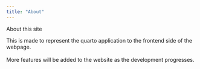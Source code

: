 ```yaml
---
title: "About"
---
```


About this site

This is made to represent the quarto application to the frontend side of the webpage.\
\
More features will be added to the website as the development progresses.
